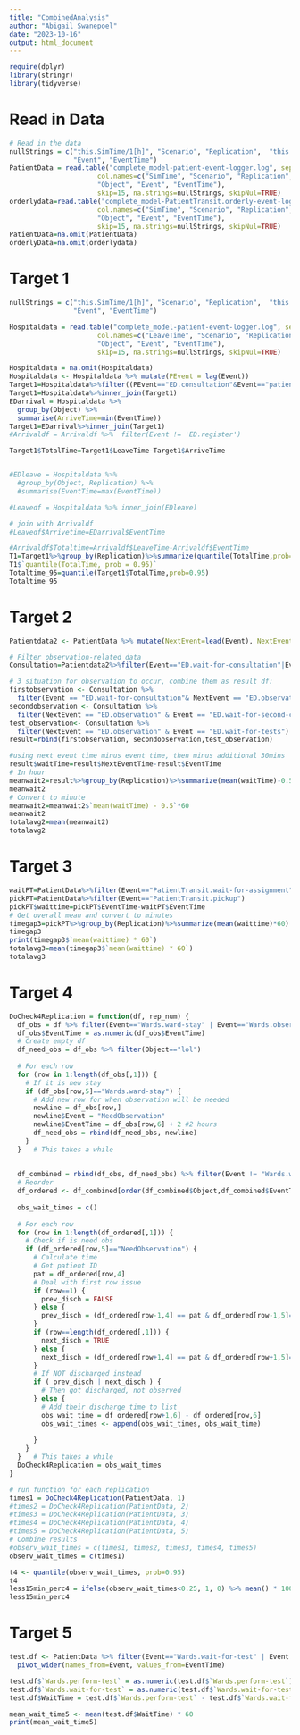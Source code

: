 ```yaml
---
title: "CombinedAnalysis"
author: "Abigail Swanepoel"
date: "2023-10-16"
output: html_document
---
```

```r
require(dplyr)
library(stringr)
library(tidyverse)
```

# Read in Data
```r
# Read in the data
nullStrings = c("this.SimTime/1[h]", "Scenario", "Replication",  "this.obj",
                "Event", "EventTime")
PatientData = read.table("complete_model-patient-event-logger.log", sep="\t",
                      col.names=c("SimTime", "Scenario", "Replication",
                      "Object", "Event", "EventTime"),
                      skip=15, na.strings=nullStrings, skipNul=TRUE)
orderlydata=read.table("complete_model-PatientTransit.orderly-event-logger.log", sep="\t",
                      col.names=c("SimTime", "Scenario", "Replication",
                      "Object", "Event", "EventTime"),
                      skip=15, na.strings=nullStrings, skipNul=TRUE)
PatientData=na.omit(PatientData)
orderlyData=na.omit(orderlydata)
```


# Target 1

```r
nullStrings = c("this.SimTime/1[h]", "Scenario", "Replication",  "this.obj",
                "Event", "EventTime")

Hospitaldata = read.table("complete_model-patient-event-logger.log", sep="\t",
                      col.names=c("LeaveTime", "Scenario", "Replication",
                      "Object", "Event", "EventTime"),
                      skip=15, na.strings=nullStrings, skipNul=TRUE)

Hospitaldata = na.omit(Hospitaldata)
Hospitaldata <- Hospitaldata %>% mutate(PEvent = lag(Event))
Target1=Hospitaldata%>%filter((PEvent=="ED.consultation"&Event=="patient-leave")|(PEvent=="second-consultation"&Event=="patient-leave"))
Target1=Hospitaldata%>%inner_join(Target1)
EDarrival = Hospitaldata %>%
  group_by(Object) %>%
  summarise(ArriveTime=min(EventTime))
Target1=EDarrival%>%inner_join(Target1)
#Arrivaldf = Arrivaldf %>%  filter(Event != 'ED.register')

Target1$TotalTime=Target1$LeaveTime-Target1$ArriveTime


#EDleave = Hospitaldata %>%
  #group_by(Object, Replication) %>%
  #summarise(EventTime=max(EventTime))

#Leavedf = Hospitaldata %>% inner_join(EDleave)

# join with Arrivaldf
#Leavedf$Arrivetime=EDarrival$EventTime

#Arrivaldf$Totaltime=Arrivaldf$LeaveTime-Arrivaldf$EventTime
T1=Target1%>%group_by(Replication)%>%summarize(quantile(TotalTime,prob=0.95))
T1$`quantile(TotalTime, prob = 0.95)`
Totaltime_95=quantile(Target1$TotalTime,prob=0.95)
Totaltime_95
```

# Target 2

```r
Patientdata2 <- PatientData %>% mutate(NextEvent=lead(Event), NextEventTime=lead(EventTime))

# Filter observation-related data
Consultation=Patientdata2%>%filter(Event=="ED.wait-for-consultation"|Event=="ED.wait-for-second-consultation"|Event=="ED.observation"|Event=="ED.consultation"|Event=="ED.second-consultation"|Event=="ED.wait-for-tests")

# 3 situation for observation to occur, combine them as result df:
firstobservation <- Consultation %>% 
  filter(Event == "ED.wait-for-consultation"& NextEvent == "ED.observation")
secondobservation <- Consultation %>% 
  filter(NextEvent == "ED.observation" & Event == "ED.wait-for-second-consultation")
test_observation<- Consultation %>% 
  filter(NextEvent == "ED.observation" & Event == "ED.wait-for-tests")
result=rbind(firstobservation, secondobservation,test_observation)

#using next event time minus event time, then minus additional 30mins
result$waitTime=result$NextEventTime-result$EventTime
# In hour
meanwait2=result%>%group_by(Replication)%>%summarize(mean(waitTime)-0.5)
meanwait2
# Convert to minute
meanwait2=meanwait2$`mean(waitTime) - 0.5`*60
meanwait2
totalavg2=mean(meanwait2)
totalavg2

```

# Target 3

```r
waitPT=PatientData%>%filter(Event=="PatientTransit.wait-for-assignment")
pickPT=PatientData%>%filter(Event=="PatientTransit.pickup")
pickPT$waittime=pickPT$EventTime-waitPT$EventTime
# Get overall mean and convert to minutes
timegap3=pickPT%>%group_by(Replication)%>%summarize(mean(waittime)*60)
timegap3
print(timegap3$`mean(waittime) * 60`)
totalavg3=mean(timegap3$`mean(waittime) * 60`)
totalavg3
```

# Target 4
```r

DoCheck4Replication = function(df, rep_num) {
  df_obs = df %>% filter(Event=="Wards.ward-stay" | Event=="Wards.observation" | Event=="Wards.discharge") %>% filter(Replication==rep_num)
  df_obs$EventTime = as.numeric(df_obs$EventTime)
  # Create empty df
  df_need_obs = df_obs %>% filter(Object=="lol")
  
  # For each row
  for (row in 1:length(df_obs[,1])) {
    # If it is new stay
    if (df_obs[row,5]=="Wards.ward-stay") {
      # Add new row for when observation will be needed
      newline = df_obs[row,]
      newline$Event = "NeedObservation"
      newline$EventTime = df_obs[row,6] + 2 #2 hours
      df_need_obs = rbind(df_need_obs, newline)
    }
  }   # This takes a while
  
  
  df_combined = rbind(df_obs, df_need_obs) %>% filter(Event != "Wards.ward-stay")
  # Reorder
  df_ordered <- df_combined[order(df_combined$Object,df_combined$EventTime, df_combined$Event),]
  
  obs_wait_times = c()
  
  # For each row
  for (row in 1:length(df_ordered[,1])) {
    # Check if is need obs
    if (df_ordered[row,5]=="NeedObservation") {
      # Calculate time
      # Get patient ID
      pat = df_ordered[row,4]
      # Deal with first row issue
      if (row==1) {
        prev_disch = FALSE
      } else {
        prev_disch = (df_ordered[row-1,4] == pat & df_ordered[row-1,5]=="Wards.discharge")
      }
      if (row==length(df_ordered[,1])) {
        next_disch = TRUE
      } else {
        next_disch = (df_ordered[row+1,4] == pat & df_ordered[row+1,5]=="Wards.discharge")
      }
      # If NOT discharged instead
      if ( prev_disch | next_disch ) {
        # Then got discharged, not observed
      } else {
        # Add their discharge time to list
        obs_wait_time = df_ordered[row+1,6] - df_ordered[row,6]
        obs_wait_times <- append(obs_wait_times, obs_wait_time)
        
      }
    }
  }   # This takes a while
  DoCheck4Replication = obs_wait_times
}

# run function for each replication
times1 = DoCheck4Replication(PatientData, 1)
#times2 = DoCheck4Replication(PatientData, 2)
#times3 = DoCheck4Replication(PatientData, 3)
#times4 = DoCheck4Replication(PatientData, 4)
#times5 = DoCheck4Replication(PatientData, 5)
# Combine results
#observ_wait_times = c(times1, times2, times3, times4, times5)
observ_wait_times = c(times1)

t4 <- quantile(observ_wait_times, prob=0.95)
t4
less15min_perc4 = ifelse(observ_wait_times<0.25, 1, 0) %>% mean() * 100
less15min_perc4
```


# Target 5

```r
test.df <- PatientData %>% filter(Event=="Wards.wait-for-test" | Event == "Wards.perform-test") %>%
  pivot_wider(names_from=Event, values_from=EventTime)

test.df$`Wards.perform-test` = as.numeric(test.df$`Wards.perform-test`)
test.df$`Wards.wait-for-test` = as.numeric(test.df$`Wards.wait-for-test`)
test.df$WaitTime = test.df$`Wards.perform-test` - test.df$`Wards.wait-for-test`

mean_wait_time5 <- mean(test.df$WaitTime) * 60
print(mean_wait_time5)
```





